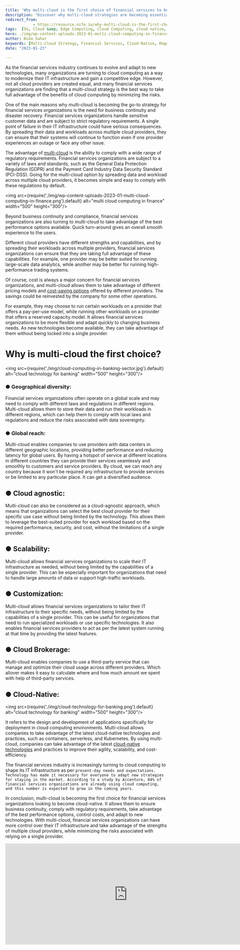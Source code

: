 ```yaml
---
title: 'Why multi-cloud is the first choice of financial services to become cloud-native?'
description: "Discover why multi-cloud strategies are becoming essential for financial services to ensure business continuity, comply with regulations, and optimize performance and costs."
redirect_from: 
            - https://resource.nife.io/why-multi-cloud-is-the-first-choice-of-financial-services-to-become-cloud-native/
tags:  [5G, Cloud &amp; Edge Computing, Cloud Computing, cloud native, Financial Services, Multi Cloud, Multi-Cloud Computing]
hero: ./img/wp-content-uploads-2023-01-multi-cloud-computing-in-finance.png
author: Nida Sahar
keywords: [Multi-Cloud Strategy, Financial Services, Cloud-Native, Regulatory Compliance, Business Continuity, IT Performance, Cost Optimization]
date: "2023-01-23"

---
```

As the financial services industry continues to evolve and adapt to new technologies, many organizations are turning to cloud computing as a way to modernize their IT infrastructure and gain a competitive edge. However, not all cloud providers are created equal, and many financial services organizations are finding that a multi-cloud strategy is the best way to take full advantage of the benefits of cloud computing by minimizing the risks.

One of the main reasons why multi-cloud is becoming the go-to strategy for financial services organizations is the need for business continuity and disaster recovery. Financial services organizations handle sensitive customer data and are subject to strict regulatory requirements. A single point of failure in their IT infrastructure could have serious consequences. By spreading their data and workloads across multiple cloud providers, they can ensure that their systems will continue to function even if one provider experiences an outage or face any other issue.

The advantage of [multi-cloud](/blog/latest-multi-cloud-market-trends-in-2022-2023/) is the ability to comply with a wide range of regulatory requirements. Financial services organizations are subject to a variety of laws and standards, such as the General Data Protection Regulation (GDPR) and the Payment Card Industry Data Security Standard (PCI-DSS). Going for the multi-cloud option by spreading data and workload across multiple cloud providers, it becomes simple and easy to comply with these regulations by default.


<img src={require('./img/wp-content-uploads-2023-01-multi-cloud-computing-in-finance.png').default} alt="multi cloud computing in finance" width="500" height="300"/>
<br/>


 

Beyond business continuity and compliance, financial services organizations are also turning to multi-cloud to take advantage of the best performance options available. Quick turn-around gives an overall smooth experience to the users.

Different cloud providers have different strengths and capabilities, and by spreading their workloads across multiple providers, financial services organizations can ensure that they are taking full advantage of these capabilities. For example, one provider may be better suited for running large-scale data analytics, while another may be better for running high-performance trading systems.

Of course, cost is always a major concern for financial services organizations, and multi-cloud allows them to take advantage of different pricing models and [cost-saving options](/blog/tactics-to-manage-your-multi-cloud-budget/) offered by different providers. The savings could be reinvested by the company for some other operations.

For example, they may choose to run certain workloads on a provider that offers a pay-per-use model, while running other workloads on a provider that offers a reserved capacity model. It allows financial services organizations to be more flexible and adapt quickly to changing business needs. As new technologies become available, they can take advantage of them without being locked into a single provider.

# Why is multi-cloud the first choice?

<img src={require('./img/cloud-computing-in-banking-sector.jpg').default} alt="cloud technology for banking" width="500" height="300"/>
<br/>


 

### ● Geographical diversity:

Financial services organizations often operate on a global scale and may need to comply with different laws and regulations in different regions. Multi-cloud allows them to store their data and run their workloads in different regions, which can help them to comply with local laws and regulations and reduce the risks associated with data sovereignty.

### ● Global reach:

Multi-cloud enables companies to use providers with data centers in different geographic locations, providing better performance and reducing latency for global users. By having a hotspot of service at different locations in different countries they can provide their services seamlessly and smoothly to customers and service providers. By cloud, we can reach any country because it won't be required any infrastructure to provide services or be limited to any particular place. It can get a diversified audience.

## ● Cloud agnostic:

Multi-cloud can also be considered as a cloud-agnostic approach, which means that organizations can select the best cloud provider for their specific use case without being limited by the technology. This allows them to leverage the best-suited provider for each workload based on the required performance, security, and cost, without the limitations of a single provider.

## ● Scalability:

Multi-cloud allows financial services organizations to scale their IT infrastructure as needed, without being limited by the capabilities of a single provider. This can be especially important for organizations that need to handle large amounts of data or support high-traffic workloads.

## ● Customization:

Multi-cloud allows financial services organizations to tailor their IT infrastructure to their specific needs, without being limited by the capabilities of a single provider. This can be useful for organizations that need to run specialized workloads or use specific technologies. It also enables financial services providers to act as per the latest system running at that time by providing the latest features.

## ● Cloud Brokerage:

Multi-cloud enables companies to use a third-party service that can manage and optimize their cloud usage across different providers. Which allover makes it easy to calculate where and how much amount we spent with help of third-party services.

## ● Cloud-Native:

<img src={require('./img/cloud-technology-for-banking.png').default} alt="cloud technology for banking" width="500" height="300"/>
<br/>


 


It refers to the design and development of applications specifically for deployment in cloud computing environments. Multi-cloud allows companies to take advantage of the latest cloud-native technologies and practices, such as containers, serverless, and Kubernetes. By using multi-cloud, companies can take advantage of the latest [cloud-native technologies](https://aws.amazon.com/what-is/cloud-native/) and practices to improve their agility, scalability, and cost-efficiency.

The financial services industry is increasingly turning to cloud computing to shape its IT infrastructure as per `present-day needs and expectations. Technology has made it necessary for everyone to adapt new strategies for staying in the market. According to a study by Accenture, 84% of financial services organizations are already using cloud computing, and this number is expected to grow in the coming years.`

In conclusion, multi-cloud is becoming the first choice for financial services organizations looking to become cloud-native. It allows them to ensure business continuity, comply with regulatory requirements, take advantage of the best performance options, control costs, and adapt to new technologies. With multi-cloud, financial services organizations can have more control over their IT infrastructure and take advantage of the strengths of multiple cloud providers, while minimizing the risks associated with relying on a single provider.



<iframe width="760" height="315" src="https://www.youtube.com/embed/7oTdNgSFICo?si=sEgU4AjI0VB5jAJz" title="YouTube video player" frameborder="0" allow="accelerometer; autoplay; clipboard-write; encrypted-media; gyroscope; picture-in-picture; web-share" referrerpolicy="strict-origin-when-cross-origin" allowfullscreen></iframe>
